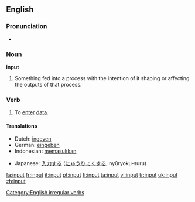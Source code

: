 ==English==

===Pronunciation===
*{{IPA|/'ɪnpʊt/}}

===Noun===
'''input'''

# Something fed into a process with the intention of it shaping or affecting the outputs of that process.

===Verb===
{{en-verb|inputs|inputting|input}}

# To [[enter]] [[data]].

====Translations====
{{top}}
*Dutch: [[ingeven]]
*German: [[eingeben]]
*Indonesian: [[masuk|memasukkan]]
{{mid}}
*Japanese: [[入力]]する ([[にゅうりょく]]する, nyūryoku-suru)
{{bottom}}

[[Category:English irregular verbs]]

[[fa:input]]
[[fr:input]]
[[it:input]]
[[pt:input]]
[[fi:input]]
[[ta:input]]
[[vi:input]]
[[tr:input]]
[[uk:input]]
[[zh:input]]